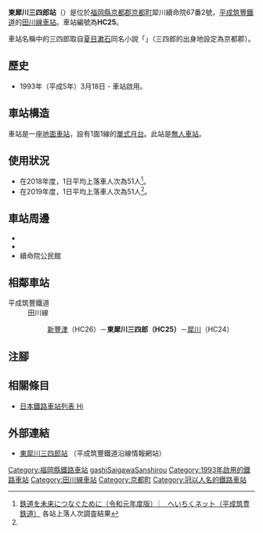 {{NoteTA
|T=zh-hans:东犀川三四郎站;zh-hk:東犀川三四郎站;zh-tw:東犀川三四郎車站;
|1=zh-hans:东犀川三四郎站;zh-hk:東犀川三四郎站;zh-tw:東犀川三四郎車站;
}}
{{Infobox station
|公司色 = orange
|站名 = 東犀川三四郎
|圖片 = Higashisaigawasanshiro station1.jpg
|圖片說明 = 月台
|日文原名 = 東犀川三四郎
|平假名 = ひがしさいがわさんしろう
|羅馬拼音 = HIGASHI SAIGAWA SANSHIRŌ
|副站名 =
|電報略號 = 
|所在地 = {{JPN}}[[福岡縣|福岡縣]][[京都郡|京都郡]][[京都町|京都町]]犀川續命院67番2號
|座標 = {{coord|33|39|2.48|N|130|56|21.61|E|type:railwaystation_region:JP-24|display=inline,title}}
|車站構造 = [[地面車站|地面車站]]
|月台配置 = 1面1線
|啟用年月日 = 1993年（平成5年）3月18日
|廢站年月日 = 
|乘客人數 = 
|上下車人次 = 51<ref name=":0">[http://www.heichiku.net/heichiku/link-to-the-future/ 鉄道を未来につなぐために（令和元年度版） ︳ へいちくネット（平成筑豊鉄道）]{{ja icon}} 各站上落人次調査結果</ref>
|統計年度 = 2019
|轉車 =
|全寬備註 = [[無人車站|無人車站]]
|adjacent = {{Adjacent stations|system=平成筑豐鐵道|line=田川線|left=新豐津|right=犀川|note-left=HC26<br/>2.4km|note-mid=HC25<br/>距離[[行橋站|行橋]]8.2km|note-right=HC24<br/>1.5km}}
}}
'''東犀川三四郎站'''（{{jpn|j=東犀川三四郎駅|hg=ひがしさいがわさんしろうえき|rm=Higashi-Saigawa-Sabshirō eki|f=y}}）是位於[[福岡縣|福岡縣]][[京都郡|京都郡]][[京都町|京都町]]犀川續命院67番2號，[[平成筑豐鐵道|平成筑豐鐵道]]的[[田川線|田川線]][[鐵路車站|車站]]。車站編號為'''HC25'''。

車站名稱中的三四郎取自[[夏目漱石|夏目漱石]]同名小說「{{Translink|ja|三四郎}}」（三四郎的出身地設定為京都郡）。

== 歷史 == 
* 1993年（平成5年）3月18日 - 車站啟用。

== 車站構造 ==
車站是一座[[地面車站|地面車站]]，設有1面1線的[[單式月台|單式月台]]。此站是[[無人車站|無人車站]]。

== 使用狀況 ==
*在2018年度，1日平均上落車人次為51人<ref name=":0">[http://www.heichiku.net/heichiku/link-to-the-future/ 鉄道を未来につなぐために（令和元年度版） ︳ へいちくネット（平成筑豊鉄道）] {{Wayback|url=http://www.heichiku.net/heichiku/link-to-the-future/ |date=20201027184520 }}{{ja icon}} 各站上落人次調査結果</ref>。
*在2019年度，1日平均上落車人次為51人<ref name=":0" />。

== 車站周邊 ==
* {{Translink|ja|福岡県道34号行橋添田線|福岡縣道34號行橋添田線}}
* {{Translink|ja|今川 (福岡県)|今川 (福岡縣)|今川}}
*續命院公民館

== 相鄰車站 ==
; 平成筑豐鐵道
: 田川線
::[[新豐津站|新豐津]]（HC26）－'''東犀川三四郎（HC25）'''－[[犀川站|犀川]]（HC24）
== 注腳 ==
{{Reflist}}
== 相關條目 ==
* [[日本鐵路車站列表_Hi|日本鐵路車站列表 Hi]]
== 外部連結 ==
* [http://www.heichiku.net/railway/stations/%E6%9D%B1%E7%8A%80%E5%B7%9D%E4%B8%89%E5%9B%9B%E9%83%8E%E9%A7%85/ 東犀川三四郎站] {{Wayback|url=http://www.heichiku.net/railway/stations/%E6%9D%B1%E7%8A%80%E5%B7%9D%E4%B8%89%E5%9B%9B%E9%83%8E%E9%A7%85/ |date=20210119205021 }}{{ja icon}}（平成筑豐鐵道沿線情報網站）
{{田川線}}
{{DEFAULTSORT:Higashi-Saigawa-Sanshiro}}
[[Category:福岡縣鐵路車站|Category:福岡縣鐵路車站]]
[[Category:日本鐵路車站_Hi|gashiSaigawaSanshirou]]
[[Category:1993年啟用的鐵路車站|Category:1993年啟用的鐵路車站]]
[[Category:田川線車站|Category:田川線車站]]
[[Category:京都町|Category:京都町]]
[[Category:冠以人名的鐵路車站|Category:冠以人名的鐵路車站]]